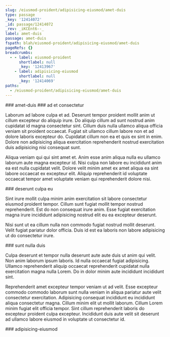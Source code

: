 ```yaml
---
slug: /eiusmod-proident/adipisicing-eiusmod/amet-duis
type: passage
_key: '12414072'
_id: passage/12414072
_rev: _iKCEnt6--_
label: amet-duis
passage: amet-duis
fspath: blah/eiusmod-proident/adipisicing-eiusmod/amet-duis
pageRefs: {}
breadcrumbs:
  - - label: eiusmod-proident
      shortlabel: null
      _key: '12413967'
    - label: adipisicing-eiusmod
      shortlabel: null
      _key: '12414069'
paths:
  - /eiusmod-proident/adipisicing-eiusmod/amet-duis
---
```


<NuggetArea>
<Passage slug="/eiusmod-proident/adipisicing-eiusmod/amet-duis" type="passage" _key="12414072" _id="passage/12414072" _rev="_iKCEnt6--_" label="amet-duis" passage="amet-duis" fspath="blah/eiusmod-proident/adipisicing-eiusmod/amet-duis" paths="/eiusmod-proident/adipisicing-eiusmod/amet-duis">
<NuggetBody>
### amet-duis

</NuggetBody>
<Breadcrumbs>
<Crumbs>
<Crumb _key="12413967" label="eiusmod-proident" /><Crumb _key="12414069" label="adipisicing-eiusmod" />
</Crumbs>
</Breadcrumbs>
</Passage>

<NuggetsInbound>
</NuggetsInbound>
<NuggetsOutbound>
<Nugget direction="outbound" type="nugget" _key="c5bc5597-bb0b-4a82-872c-1ed5804c6c4d" _id="nugget/c5bc5597-bb0b-4a82-872c-1ed5804c6c4d" _rev="_iKCEnt6--A" fspath="blah/eiusmod-proident/adipisicing-eiusmod/amet-duis/ad-et-consectetur.md" label="ad et consectetur" paths="/eiusmod-proident/adipisicing-eiusmod/amet-duis/ad-et-consectetur" slug="/eiusmod-proident/adipisicing-eiusmod/amet-duis/ad-et-consectetur">
<NuggetBody>
### ad et consectetur

Laborum ad labore culpa et ad. Deserunt tempor proident mollit anim ut cillum excepteur do aliquip irure. Do aliquip cillum ad sunt nostrud anim cupidatat id magna consectetur sint. Cillum duis nulla ullamco aliqua officia veniam sit proident occaecat. Fugiat sit ullamco cillum labore non et ad dolore laboris excepteur do. Cupidatat cillum non ea et quis ex sint in enim. Dolore non adipisicing aliqua exercitation reprehenderit nostrud exercitation duis adipisicing nisi consequat sunt.

Aliqua veniam qui qui sint amet et. Anim esse anim aliqua nulla eu ullamco laborum aute magna excepteur id. Nisi culpa non labore eu incididunt anim ea est nulla cupidatat velit. Dolore velit minim amet ex amet aliqua ea sint labore occaecat ex excepteur elit. Aliquip reprehenderit id voluptate occaecat tempor amet voluptate veniam qui reprehenderit dolore nisi.

</NuggetBody>
</Nugget>

<Nugget direction="outbound" type="nugget" _key="66061047-16bc-4b72-b52f-682cfb54ffdc" _id="nugget/66061047-16bc-4b72-b52f-682cfb54ffdc" _rev="_iKCEnu----" fspath="blah/eiusmod-proident/adipisicing-eiusmod/amet-duis/deserunt-culpa-eu.md" label="deserunt culpa eu" paths="/eiusmod-proident/adipisicing-eiusmod/amet-duis/deserunt-culpa-eu" slug="/eiusmod-proident/adipisicing-eiusmod/amet-duis/deserunt-culpa-eu">
<NuggetBody>
### deserunt culpa eu

Sint irure mollit culpa minim anim exercitation sit labore consectetur eiusmod proident tempor. Cillum sunt fugiat mollit tempor nostrud reprehenderit. Est do non consequat irure anim. Esse fugiat exercitation magna irure incididunt adipisicing nostrud elit eu ea excepteur deserunt.

Nisi sunt ut ea cillum nulla non commodo fugiat nostrud mollit deserunt. Velit fugiat pariatur dolor officia. Duis id est ea laboris non labore adipisicing ut do consectetur irure.

</NuggetBody>
</Nugget>

<Nugget direction="outbound" type="nugget" _key="ad2751f6-f5bc-4fa2-8608-fa122187930d" _id="nugget/ad2751f6-f5bc-4fa2-8608-fa122187930d" _rev="_iKCEnu---_" fspath="blah/eiusmod-proident/adipisicing-eiusmod/amet-duis/sunt-nulla-duis.md" label="sunt nulla duis" paths="/eiusmod-proident/adipisicing-eiusmod/amet-duis/sunt-nulla-duis" slug="/eiusmod-proident/adipisicing-eiusmod/amet-duis/sunt-nulla-duis">
<NuggetBody>
### sunt nulla duis

Culpa deserunt et tempor nulla deserunt aute aute duis ut anim qui velit. Non anim laborum ipsum laboris. Id nulla occaecat fugiat adipisicing. Ullamco reprehenderit aliquip occaecat reprehenderit cupidatat nulla exercitation magna nulla Lorem. Do in dolor minim aute incididunt incididunt sint.

Reprehenderit amet excepteur tempor veniam ut ad velit. Esse excepteur commodo commodo laborum sunt nulla veniam in aliqua pariatur aute velit consectetur exercitation. Adipisicing consequat incididunt eu incididunt aliqua consectetur magna. Cillum minim elit ut mollit laborum. Cillum Lorem minim fugiat elit officia tempor. Sint cillum reprehenderit laboris do excepteur proident culpa excepteur. Incididunt duis aute velit sit deserunt ad ullamco labore eiusmod in voluptate ut consectetur id.

</NuggetBody>
</Nugget>

</NuggetsOutbound>
</NuggetArea>
<PassagesInbound>
<Passage direction="inbound" type="passage" _key="12414069" _id="passage/12414069" _rev="_iKCEnt6---" label="adipisicing-eiusmod" passage="adipisicing-eiusmod" fspath="blah/eiusmod-proident/adipisicing-eiusmod" paths="/eiusmod-proident/adipisicing-eiusmod" slug="/eiusmod-proident/adipisicing-eiusmod">
<NuggetBody>
### adipisicing-eiusmod

</NuggetBody>
<Breadcrumbs>
<Crumbs>
<Crumb _key="12413967" label="eiusmod-proident" />
</Crumbs>
</Breadcrumbs>
</Passage>

</PassagesInbound>
<PassagesOutbound>
</PassagesOutbound>